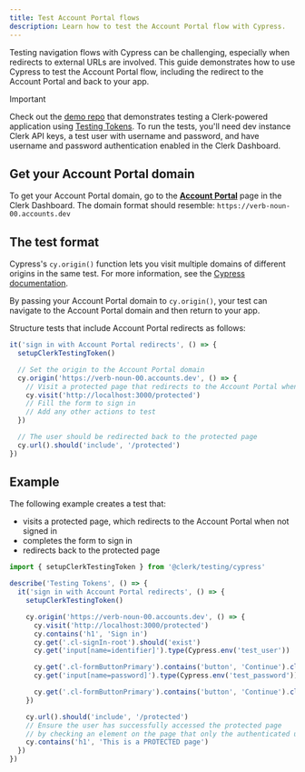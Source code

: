 ```yaml
---
title: Test Account Portal flows
description: Learn how to test the Account Portal flow with Cypress.
---
```


Testing navigation flows with Cypress can be challenging, especially when redirects to external URLs are involved. This guide demonstrates how to use Cypress to test the Account Portal flow, including the redirect to the Account Portal and back to your app.

> [!IMPORTANT]
> Check out the [demo repo](https://github.com/clerk/clerk-cypress-nextjs) that demonstrates testing a Clerk-powered application using [Testing Tokens](/docs/testing/overview#testing-tokens). To run the tests, you'll need dev instance Clerk API keys, a test user with username and password, and have username and password authentication enabled in the Clerk Dashboard.

## Get your Account Portal domain

To get your Account Portal domain, go to the [**Account Portal**](https://dashboard.clerk.com/last-active?path=account-portal) page in the Clerk Dashboard. The domain format should resemble: `https://verb-noun-00.accounts.dev`

## The test format

Cypress's `cy.origin()` function lets you visit multiple domains of different origins in the same test. For more information, see the [Cypress documentation](https://docs.cypress.io/api/commands/origin).

By passing your Account Portal domain to `cy.origin()`, your test can navigate to the Account Portal domain and then return to your app.

Structure tests that include Account Portal redirects as follows:

```ts
it('sign in with Account Portal redirects', () => {
  setupClerkTestingToken()

  // Set the origin to the Account Portal domain
  cy.origin('https://verb-noun-00.accounts.dev', () => {
    // Visit a protected page that redirects to the Account Portal when not signed in
    cy.visit('http://localhost:3000/protected')
    // Fill the form to sign in
    // Add any other actions to test
  })

  // The user should be redirected back to the protected page
  cy.url().should('include', '/protected')
})
```

## Example

The following example creates a test that:

- visits a protected page, which redirects to the Account Portal when not signed in
- completes the form to sign in
- redirects back to the protected page

```ts
import { setupClerkTestingToken } from '@clerk/testing/cypress'

describe('Testing Tokens', () => {
  it('sign in with Account Portal redirects', () => {
    setupClerkTestingToken()

    cy.origin('https://verb-noun-00.accounts.dev', () => {
      cy.visit('http://localhost:3000/protected')
      cy.contains('h1', 'Sign in')
      cy.get('.cl-signIn-root').should('exist')
      cy.get('input[name=identifier]').type(Cypress.env('test_user'))

      cy.get('.cl-formButtonPrimary').contains('button', 'Continue').click()
      cy.get('input[name=password]').type(Cypress.env('test_password'))

      cy.get('.cl-formButtonPrimary').contains('button', 'Continue').click()
    })

    cy.url().should('include', '/protected')
    // Ensure the user has successfully accessed the protected page
    // by checking an element on the page that only the authenticated user can access
    cy.contains('h1', 'This is a PROTECTED page')
  })
})
```
